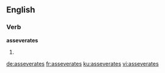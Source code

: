 
==English==

===Verb===
'''asseverates'''

# {{en-third-person singular of|asseverate}}

[[de:asseverates]]
[[fr:asseverates]]
[[ku:asseverates]]
[[vi:asseverates]]
